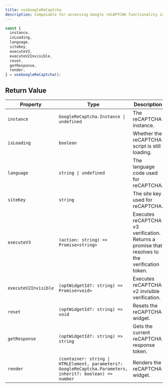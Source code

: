 ```yaml
---
title: useGoogleReCaptcha
description: Composable for accessing Google reCAPTCHA functionality in Vue applications
---
```


```ts
const {
  instance,
  isLoading,
  language,
  siteKey,
  executeV3,
  executeV2Invisible,
  reset,
  getResponse,
  render,
} = useGoogleReCaptcha();
```

## Return Value

| Property             | Type                                                                                                       | Description                                                                                    |
| -------------------- | ---------------------------------------------------------------------------------------------------------- | ---------------------------------------------------------------------------------------------- |
| `instance`           | `GoogleReCaptcha.Instance \| undefined`                                                                    | The reCAPTCHA instance.                                                                        |
| `isLoading`          | `boolean`                                                                                                  | Whether the reCAPTCHA script is still loading.                                                 |
| `language`           | `string \| undefined`                                                                                      | The language code used for reCAPTCHA.                                                          |
| `siteKey`            | `string`                                                                                                   | The site key used for reCAPTCHA.                                                               |
| `executeV3`          | `(action: string) => Promise<string>`                                                                      | Executes reCAPTCHA v3 verification. Returns a promise that resolves to the verification token. |
| `executeV2Invisible` | `(optWidgetId?: string) => Promise<void>`                                                                  | Executes reCAPTCHA v2 invisible verification.                                                  |
| `reset`              | `(optWidgetId?: string) => void`                                                                           | Resets the reCAPTCHA widget.                                                                   |
| `getResponse`        | `(optWidgetId?: string) => string`                                                                         | Gets the current reCAPTCHA response token.                                                     |
| `render`             | `(container: string \| HTMLElement, parameters?: GoogleReCaptcha.Parameters, inherit?: boolean) => number` | Renders the reCAPTCHA widget.                                                                  |
